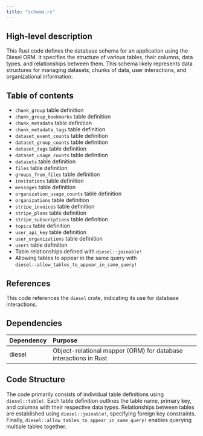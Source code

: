 ```yaml
---
title: "schema.rs"
---
```


## High-level description
This Rust code defines the database schema for an application using the Diesel ORM. It specifies the structure of various tables, their columns, data types, and relationships between them. This schema likely represents data structures for managing datasets, chunks of data, user interactions, and organizational information.

## Table of contents
- `chunk_group` table definition
- `chunk_group_bookmarks` table definition
- `chunk_metadata` table definition
- `chunk_metadata_tags` table definition
- `dataset_event_counts` table definition
- `dataset_group_counts` table definition
- `dataset_tags` table definition
- `dataset_usage_counts` table definition
- `datasets` table definition
- `files` table definition
- `groups_from_files` table definition
- `invitations` table definition
- `messages` table definition
- `organization_usage_counts` table definition
- `organizations` table definition
- `stripe_invoices` table definition
- `stripe_plans` table definition
- `stripe_subscriptions` table definition
- `topics` table definition
- `user_api_key` table definition
- `user_organizations` table definition
- `users` table definition
- Table relationships defined with `diesel::joinable!`
- Allowing tables to appear in the same query with `diesel::allow_tables_to_appear_in_same_query!`

## References
This code references the `diesel` crate, indicating its use for database interactions.

## Dependencies
| Dependency | Purpose |
|:-----------|:--------|
| diesel      | Object-relational mapper (ORM) for database interactions in Rust |

## Code Structure
The code primarily consists of individual table definitions using `diesel::table!`. Each table definition outlines the table name, primary key, and columns with their respective data types. Relationships between tables are established using `diesel::joinable!`, specifying foreign key constraints. Finally, `diesel::allow_tables_to_appear_in_same_query!` enables querying multiple tables together.
